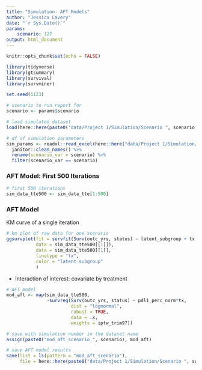 ```yaml
---
title: "Simulation: AFT Models"
author: "Jessica Lavery"
date: "`r Sys.Date()`"
params:
    scenario: 127
output: html_document
---
```


```r
knitr::opts_chunk$set(echo = FALSE)

library(tidyverse)
library(gtsummary)
library(survival)
library(survminer)

set.seed(1123)

# scenario to run report for
scenario <- params$scenario
```

```r
# load simulated dataset
load(here::here(paste0("data/Project 1/Simulation/Scenario ", scenario, "/scenario", scenario, "_sim_data_tte_with_confounder.rdata")))
```

```r
# df of simulation parameters
sim_params <- readxl::read_excel(here::here("data/Project 1/Simulation/simulation_scenarios.xlsx")) %>% 
  janitor::clean_names() %>% 
  rename(scenario_var = scenario) %>% 
  filter(scenario_var == scenario) 
```

### AFT Model: First 500 Iterations

```r
# first 500 iterations
sim_data_tte500 <- sim_data_tte[1:500]
```

### AFT Model
KM curve of a single iteration

```r
# km plot of raw data for one scenario
ggsurvplot(fit = survfit(Surv(outc_yrs, status) ~ latent_subgroup + tx,
           data = sim_data_tte500[[1]]),
           data = sim_data_tte500[[1]],
           linetype = "tx",
           color = "latent_subgroup"
           ) 
```

* Interaction of interest: covariate by treatment

```r
# AFT model
mod_aft <- map(sim_data_tte500,
               ~survreg(Surv(outc_yrs, status) ~ pdl1_perc_norm*tx,
                        dist = "lognormal",
                        robust = TRUE,
                        data = .x,
                        weights = iptw_trim97))
```

```r
# save with simulation number in the dataset name
assign(paste0("mod_aft_scenario_", scenario), mod_aft)
```

```r
# save AFT model results
save(list = ls(pattern = "mod_aft_scenario"),
     file = here::here(paste0("data/Project 1/Simulation/Scenario ", scenario, "/scenario_", scenario, "_sim_data_tte_aft_results.rdata")))
```